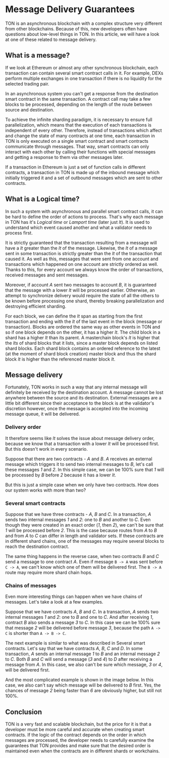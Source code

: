 
# Message Delivery Guarantees

TON is an asynchronous blockchain with a complex structure very different from other blockchains. Because of this, new developers often have questions about low-level things in TON. In this article, we will have a look at one of these related to message delivery.

## What is a message?

If we look at Ethereum or almost any other synchronous blockchain, each transaction can contain several smart contract calls in it. For example, DEXs perform multiple exchanges in one transaction if there is no liquidity for the selected trading pair.

In an asynchronous system you can't get a response from the destination smart contract in the same transaction. A contract call may take a few blocks to be processed, depending on the length of the route between source and destination.

To achieve the infinite sharding paradigm, it is necessary to ensure full parallelization, which means that the execution of each transactions is independent of every other. Therefore, instead of transactions which affect and change the state of many contracts at one time, each transaction in TON is only executed on a single smart contract and smart contracts communicate through messages. That way, smart contracts can only interact with each other by calling their functions with special messages and getting a response to them via other messages later.

If a transaction in Ethereum is just a set of function calls in different contracts, a transaction in TON is made up of the inbound message which initially triggered it and a set of outbound messages which are sent to other contracts.

## What is a Logical time?

In such a system with asynchronous and parallel smart contract calls, it can be hard to define the order of actions to process. That's why each message in TON has it's _Logical time_ or _Lamport time_ (later just _lt_). It is used to understand which event caused another and what a validator needs to process first.

It is strictly guaranteed that the transaction resulting from a message will have a _lt_ greater than the _lt_ of the message. Likewise, the _lt_ of a message sent in some transaction is strictly greater than the _lt_ of the transaction that caused it. As well as this, messages that were sent from one account and transactions which happened on one account are strictly ordered as well. Thanks to this, for every account we always know the order of transactions, received messages and sent messages.

Moreover, if account _A_ sent two messages to account _B_, it is guaranteed that the message with a lower _lt_ will be processed earlier. Otherwise, an attempt to synchronize delivery would require the state of all the others to be known before processing one shard, thereby breaking parallelization and destroying efficient sharding.


For each block, we can define the _lt_ span as starting from the first transaction and ending with the _lt_ of the last event in the block (message or transaction). Blocks are ordered the same way as other events in TON and so if one block depends on the other, it has a higher _lt_. The child block in a shard has a higher _lt_ than its parent. A masterchain block's _lt_ is higher that the _lts_ of shard blocks that it lists, since a master block depends on listed shard blocks. Each shard block contains an ordered reference to the latest (at the moment of shard block creation) master block and thus the shard block _lt_ is higher than the referenced master block _lt_.

## Message delivery

Fortunately, TON works in such a way that any internal message will definitely be received by the destination account. A message cannot be lost anywhere between the source and its destination. External messages are a little bit different since their acceptance to the block is at the validator's discretion however, once the message is accepted into the incoming message queue, it will be delivered.

### Delivery order

It therefore seems like _lt_ solves the issue about message delivery order, because we know that a transaction with a lower _lt_ will be processed first. But this doesn't work in every scenario.

Suppose that there are two contracts - _A_ and _B_. _A_ receives an external message which triggers it to send two internal messages to _B_, let's call these messages _1_ and _2_. In this simple case, we can be 100% sure that _1_ will be processed by _B_ before _2_ because it has a lower _lt_.

<ConceptImage src="/img/docs/msg-delivery-1.png" />

But this is just a simple case when we only have two contracts. How does our system works with more than two?

### Several smart contracts

Suppose that we have three contracts - _A_, _B_ and _C_. In a transaction, _A_ sends two internal messages _1_ and _2_: one to _B_ and another to _C_. Even though they were created in an exact order (_1_, then _2_), we can't be sure that _1_ will be processed before _2_. This is the case because routes from _A_ to _B_ and from _A_ to _C_ can differ in length and validator sets. If these contracts are in different shard chains, one of the messages may require several blocks to reach the destination contract.

<ConceptImage src="/img/docs/msg-delivery-2.png" />

The same thing happens in the reverse case, when two contracts _B_ and _C_ send a message to one contract _A_. Even if message `B -> A` was sent before `C -> A`, we can't know which one of them will be delivered first. The `B -> A` route may require more shard chain hops.

<ConceptImage src="/img/docs/msg-delivery-3.png" />

### Chains of messages

Even more interesting things can happen when we have chains of messages. Let's take a look at a few examples.

Suppose that we have contracts _A_, _B_ and _C_. In a transaction, _A_ sends two internal messages _1_ and _2_: one to _B_ and one to _C_. And after receiving _1_, contract _B_ also sends a message _3_ to _C_. In this case we can be 100% sure that message _2_ will be delivered before message _3_, because the path `A -> C` is shorter than `A -> B -> C`.

<ConceptImage src="/img/docs/msg-delivery-4.png" />

The next example is similar to what was described in Several smart contracts. Let's say that we have contracts _A_, _B_, _C_ and _D_. In some transaction, _A_ sends an internal message _1_ to _B_ and an internal message _2_ to _C_. Both _B_ and _C_ will send a message (_3_ and _4_) to _D_ after receiving a message from _A_. In this case, we also can't be sure which message, _3_ or _4_, will be delivered first.

<ConceptImage src="/img/docs/msg-delivery-5.png" />

And the most complicated example is shown in the image below. In this case, we also can't say which message will be delivered to _B_ first. Yes, the chances of message _2_ being faster than _6_ are obviously higher, but still not 100%.

<ConceptImage src="/img/docs/msg-delivery-6.png" />

## Conclusion

TON is a very fast and scalable blockchain, but the price for it is that a developer must be more careful and accurate when creating smart contracts. If the logic of the contract depends on the order in which messages are processed, the developer needs to carefully examine the guarantees that TON provides and make sure that the desired order is maintained even when the contracts are in different shards or workchains.
